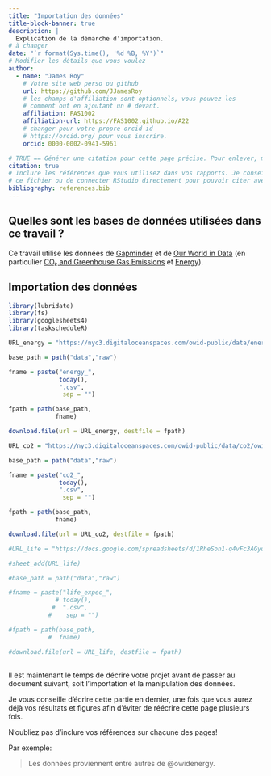 ```yaml
---
title: "Importation des données"
title-block-banner: true
description: | 
  Explication de la démarche d'importation.
# à changer
date: "`r format(Sys.time(), '%d %B, %Y')`"
# Modifier les détails que vous voulez
author:
  - name: "James Roy"
    # Votre site web perso ou github
    url: https://github.com/JJamesRoy
    # les champs d'affiliation sont optionnels, vous pouvez les
    # comment out en ajoutant un # devant.
    affiliation: FAS1002
    affiliation-url: https://FAS1002.github.io/A22
    # changer pour votre propre orcid id
    # https://orcid.org/ pour vous inscrire.
    orcid: 0000-0002-0941-5961

# TRUE == Générer une citation pour cette page précise. Pour enlever, mettre false.
citation: true
# Inclure les références que vous utilisez dans vos rapports. Je conseille Zotero pour construire
# ce fichier ou de connecter RStudio directement pour pouvoir citer avec @nom-de-reference.
bibliography: references.bib
---
```


## Quelles sont les bases de données utilisées dans ce travail ?

Ce travail utilise les données de [Gapminder](https://www.gapminder.org/) et de [Our World in Data](https://ourworldindata.org/) (en particulier
[CO₂ and Greenhouse Gas Emissions](https://github.com/owid/co2-data) et [Energy](https://ourworldindata.org/energy)).

## Importation des données

```r
library(lubridate)
library(fs)
library(googlesheets4)
library(taskscheduleR)
```

```r
URL_energy = "https://nyc3.digitaloceanspaces.com/owid-public/data/energy/owid-energy-data.csv"

base_path = path("data","raw")

fname = paste("energy_",
              today(),
              ".csv",
               sep = "")

fpath = path(base_path,
             fname)

download.file(url = URL_energy, destfile = fpath)
```

```r
URL_co2 = "https://nyc3.digitaloceanspaces.com/owid-public/data/co2/owid-co2-data.csv"

base_path = path("data","raw")

fname = paste("co2_",
              today(),
              ".csv",
               sep = "")

fpath = path(base_path,
             fname)

download.file(url = URL_co2, destfile = fpath)
```

```r
#URL_life = "https://docs.google.com/spreadsheets/d/1RheSon1-q4vFc3AGyupVPH6ptEByE-VtnjOCselU0PE/edit#gid=501532268"

#sheet_add(URL_life)

#base_path = path("data","raw")

#fname = paste("life_expec_",
             # today(),
            #  ".csv",
           #    sep = "")

#fpath = path(base_path,
           #  fname)

#download.file(url = URL_life, destfile = fpath)
```

## 

Il est maintenant le temps de décrire votre projet avant de passer au document suivant, soit l'importation et la manipulation des données.

Je vous conseille d'écrire cette partie en dernier, une fois que vous aurez déjà vos résultats et figures afin d'éviter de réécrire cette page plusieurs fois.

::: callout-important
N'oubliez pas d'inclure vos références sur chacune des pages!
:::

Par exemple:

> Les données proviennent entre autres de @owidenergy.
